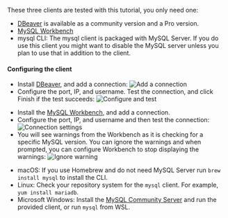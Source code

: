 
These three clients are tested with this tutorial, you only need one:

- [DBeaver](https://dbeaver.io/download/) is available as a community version and a Pro version. 
- [MySQL Workbench](https://dev.mysql.com/downloads/workbench/)
- mysql CLI: The mysql client is packaged with MySQL Server. If you do use this client you might want to disable the MySQL server unless you plan to use that in addition to the client.

#### Configuring the client

<Tabs groupId="client">
<TabItem value="DBeaver" label="DBeaver" default>

- Install [DBeaver](https://dbeaver.io/download/), and add a connection:
![Add a connection](./DBeaver-1.png)
- Configure the port, IP, and username. Test the connection, and click Finish if the test succeeds:
![Configure and test](./DBeaver-2.png)

</TabItem>
<TabItem value="MySQLWorkbench" label="MySQL Workbench">

- Install the [MySQL Workbench](https://dev.mysql.com/downloads/workbench/), and add a connection.
- Configure the port, IP, and username and then test the connection:
![Connection settings](./Workbench-1.png)
- You will see warnings from the Workbench as it is checking for a specific MySQL version. You can ignore the warnings and when prompted, you can configure Workbench to stop displaying the warnings:
![Ignore warning](./Workbench-2.png)

</TabItem>
<TabItem value="mysqlCLI" label="mysql CLI">

- macOS: If you use Homebrew and do not need MySQL Server run `brew install mysql` to install the CLI.
- Linux: Check your repository system for the `mysql` client. For example, `yum install mariadb`.
- Microsoft Windows: Install the [MySQL Community Server](https://dev.mysql.com/downloads/mysql/) and run the provided client, or run `mysql` from WSL.

</TabItem>
</Tabs>
